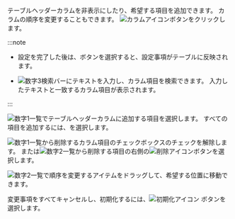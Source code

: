 <Title level={props.level} hashid="change-column">テーブルカラムの設定</Title>

テーブルヘッダーカラムを非表示にしたり、希望する項目を追加できます。 カラムの順序を変更することもできます。 ![カラムアイコン](/img/ico-column.svg)ボタンをクリックします。

<ImgLang img="db-v2-column-setting.png" desc="カラム設定" />

:::note

- 設定を完了した後は、<Cmdname sid="BTN06053" className="uitext" />ボタンを選択すると、設定事項がテーブルに反映されます。

- ![数字3](/img/number-03.png)検索バーにテキストを入力し、カラム項目を検索できます。 入力したテキストと一致するカラム項目が表示されます。

:::

<Title level={props.level + 1}>カラムを追加する</Title>

![数字1](/img/number-01.png)一覧でテーブルヘッダーカラムに追加する項目を選択します。 すべての項目を追加するには、<Cmdname sid="BTN06048" className="uitext" />を選択します。

<Title level={props.level + 1}>カラムを削除する</Title>

![数字1](/img/number-01.png)一覧から削除するカラム項目のチェックボックスのチェックを解除します。 または![数字2](/img/number-02.png)一覧から削除する項目の右側の![削除アイコン](/img/ico-remove-white.svg)ボタンを選択します。

<Title level={props.level + 1}>カラム順序の変更</Title>

![数字2](/img/number-02.png)一覧で順序を変更するアイテムをドラッグして、希望する位置に移動できます。 

<Title level={props.level + 1}>設定事項の初期化</Title>

変更事項をすべてキャンセルし、初期化するには、![初期化アイコン](/img/ico-reset.svg) <Cmdname sid="initialized" className="uitext" />ボタンを選択します。
